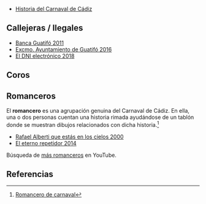 {{header|1=Carnaval}}

* [https://es.wikipedia.org/wiki/Carnaval_de_C%C3%A1diz Historia del Carnaval de Cádiz]

== Callejeras / Ilegales ==

* [https://www.youtube.com/watch?v=PvOlbr4UmEY Banca Guatifó 2011]
* [https://www.youtube.com/watch?v=hiQjzMg3B7w Excmo. Ayuntamiento de Guatifó 2016]
* [https://www.youtube.com/watch?v=weMDeFrp_bM El DNI electrónico 2018]

== Coros ==


== Romanceros ==

El '''romancero''' es una agrupación genuina del Carnaval de Cádiz. En ella, una o dos personas cuentan una historia rimada ayudándose de un tablón donde se muestran dibujos relacionados con dicha historia.<ref>[https://es.wikipedia.org/wiki/Romancero_de_carnaval Romancero de carnaval]</ref>
 
* [https://www.youtube.com/watch?v=tZUcXsl9PHI Rafael Alberti que estás en los cielos 2000]
* [https://www.youtube.com/watch?v=HWeOyFA53R8 El eterno repetidor 2014]

Búsqueda de [https://www.youtube.com/results?search_query=romancero+carnaval+cadiz más romanceros] en YouTube.

== Referencias ==
{{reflist}}
{{reflist-end}}

{{footer}}
